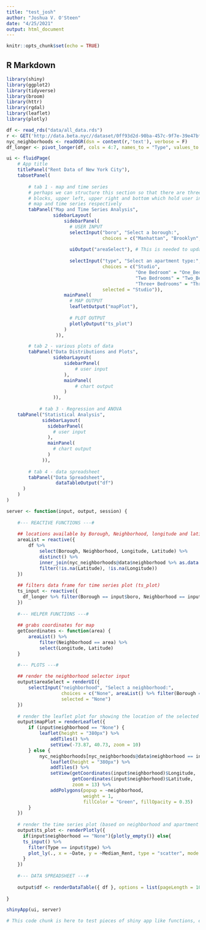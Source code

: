 ```yaml
---
title: "test_josh"
author: "Joshua V. O'Steen"
date: "4/25/2021"
output: html_document
---
```


```r
knitr::opts_chunk$set(echo = TRUE)
```

## R Markdown

```r
library(shiny)
library(ggplot2)
library(tidyverse)
library(broom)
library(httr)
library(rgdal)
library(leaflet)
library(plotly)

df <- read_rds("data/all_data.rds")
r <- GET('http://data.beta.nyc//dataset/0ff93d2d-90ba-457c-9f7e-39e47bf2ac5f/resource/35dd04fb-81b3-479b-a074-a27a37888ce7/download/d085e2f8d0b54d4590b1e7d1f35594c1pediacitiesnycneighborhoods.geojson')
nyc_neighborhoods <- readOGR(dsn = content(r,'text'), verbose = F)
df_longer <- pivot_longer(df, cols = 4:7, names_to = "Type", values_to = "Median_Rent") # New

ui <- fluidPage(
    # App title
    titlePanel("Rent Data of New York City"),
    tabsetPanel(
        
        # tab 1 - map and time series
        # perhaps we can structure this section so that there are three 
        # blocks, upper left, upper right and bottom which hold user input
        # map and time series respectively
        tabPanel("Map and Time Series Analysis",
                 sidebarLayout(
                     sidebarPanel(
                       # USER INPUT
                       selectInput("boro", "Select a borough:", 
                                   choices = c("Manhattan", "Brooklyn", "Queens", "Bronx"), selected = "Manhattan"),
                       
                       uiOutput("areaSelect"), # This is needed to update the option based on the selected input above.
                       
                       selectInput("type", "Select an apartment type:", 
                                   choices = c("Studio", 
                                               "One Bedroom" = "One_Bedroom", 
                                               "Two Bedrooms" = "Two_Bedroom", 
                                               "Three+ Bedrooms" = "Three_Bedrooms"), 
                                   selected = "Studio")),
                     mainPanel(
                       # MAP OUTPUT
                       leafletOutput("mapPlot"),
                       
                       # PLOT OUTPUT
                       plotlyOutput("ts_plot")
                     )
                  )),

        # tab 2 - various plots of data
        tabPanel("Data Distributions and Plots",
                 sidebarLayout(
                     sidebarPanel(
                         # user input
                     ),
                     mainPanel(
                         # chart output
                     )
                 )),
        
            # tab 3 - Regression and ANOVA
    tabPanel("Statistical Analysis",
             sidebarLayout(
               sidebarPanel(
                 # user input
               ),
               mainPanel(
                 # chart output
               )
             )),
        
        # tab 4 - data spreadsheet
        tabPanel("Data Spreadsheet",
                  dataTableOutput("df")
      )
    )
)

server <- function(input, output, session) {
  
    #--- REACTIVE FUNCTIONS ---#
  
    ## locations available by Borough, Neighborhood, longitude and latitude
    areaList = reactive({
        df %>%
            select(Borough, Neighborhood, Longitude, Latitude) %>%
            distinct() %>%
            inner_join(nyc_neighborhoods@data$neighborhood %>% as.data.frame() %>% distinct() %>% rename("Neighborhood" = "."), by = "Neighborhood") %>% 
            filter(!is.na(Latitude), !is.na(Longitude))
    })
    
    ## filters data frame for time series plot (ts_plot)
    ts_input <- reactive({
      df_longer %>% filter(Borough == input$boro, Neighborhood == input$neighborhood)
    })
    
    #--- HELPER FUNCTIONS ---#
    
    ## grabs coordinates for map
    getCoordinates <- function(area) {
        areaList() %>% 
            filter(Neighborhood == area) %>% 
            select(Longitude, Latitude)
    }

    #--- PLOTS ---#
    
    ## render the neighborhood selector input
    output$areaSelect = renderUI({
        selectInput("neighborhood", "Select a neighborhood:",
                    choices = c("None", areaList() %>% filter(Borough == input$boro) %>% select(Neighborhood) %>% pull()),
                    selected = "None")
    })
    
    # render the leaflet plot for showing the location of the selected neighborhood
    output$mapPlot = renderLeaflet({
        if (input$neighborhood == "None") {
            leaflet(height = "380px") %>%
                addTiles() %>%
                setView(-73.87, 40.73, zoom = 10)
        } else {
            nyc_neighborhoods[nyc_neighborhoods@data$neighborhood == input$neighborhood,] %>%
                leaflet(height = "380px") %>%
                addTiles() %>%
                setView(getCoordinates(input$neighborhood)$Longitude, 
                        getCoordinates(input$neighborhood)$Latitude, 
                        zoom = 13) %>%
                addPolygons(popup = ~neighborhood,
                            weight = 1,
                            fillColor = "Green", fillOpacity = 0.35)
        }
    })
    
    # render the time series plot (based on neighborhood and apartment type)
    output$ts_plot <- renderPlotly({
      if(input$neighborhood == "None"){plotly_empty()} else{
      ts_input() %>% 
        filter(Type == input$type) %>% 
        plot_ly(., x = ~Date, y = ~Median_Rent, type = "scatter", mode = "lines+markers")
      }
    })
  
    #--- DATA SPREADSHEET ---#
    
    output$df <- renderDataTable({ df }, options = list(pageLength = 10))
  
}

shinyApp(ui, server)
```

```r
# This code chunk is here to test pieces of shiny app like functions, etc. 

```

